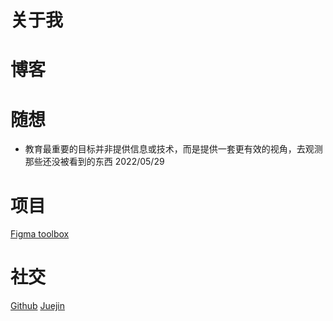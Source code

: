 # 关于我

# 博客

# 随想

- 教育最重要的目标并非提供信息或技术，而是提供一套更有效的视角，去观测那些还没被看到的东西 2022/05/29

# 项目

[Figma toolbox](https://www.figma.com/community/plugin/1097814681219767573)

# 社交

[Github](https://github.com/n0ruSh)
[Juejin](https://juejin.cn/user/4230576472329143)
